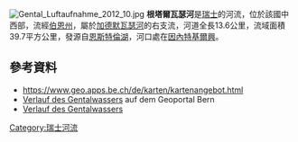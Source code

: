 {{Coord|46.71395|N|8.26515|E|display=title}}
[[Image:Gental_Luftaufnahme_2012_10.jpg|right]]
'''根塔爾瓦瑟河'''是[[瑞士|瑞士]]的河流，位於該國中西部，流經[[伯恩州|伯恩州]]，屬於[[加德默瓦瑟河|加德默瓦瑟河]]的右支流，河道全長13.6公里，流域面積39.7平方公里，發源自[[恩斯特倫湖|恩斯特倫湖]]，河口處在[[因內特基爾興|因內特基爾興]]。

==參考資料==
* https://www.geo.apps.be.ch/de/karten/kartenangebot.html {{Wayback|url=https://www.geo.apps.be.ch/de/karten/kartenangebot.html |date=20210114124312 }}
* [https://www.map.apps.be.ch/pub/externalcall.jsp?project=a42pub_gnbe&x=2667785.248500511&y=1177630.5913139665&scale=80000&client=core&language=de&view=Ansicht_Standard&basemapview=HK_Hintergrund_bunt Verlauf des Gentalwassers] {{Wayback|url=https://www.map.apps.be.ch/pub/externalcall.jsp?project=a42pub_gnbe&x=2667785.248500511&y=1177630.5913139665&scale=80000&client=core&language=de&view=Ansicht_Standard&basemapview=HK_Hintergrund_bunt |date=20210112222310 }} auf dem Geoportal Bern
* [https://s.geo.admin.ch/89fce5231e Verlauf des Gentalwassers]

{{Switzerland-geo-stub}}
[[Category:瑞士河流|Category:瑞士河流]]